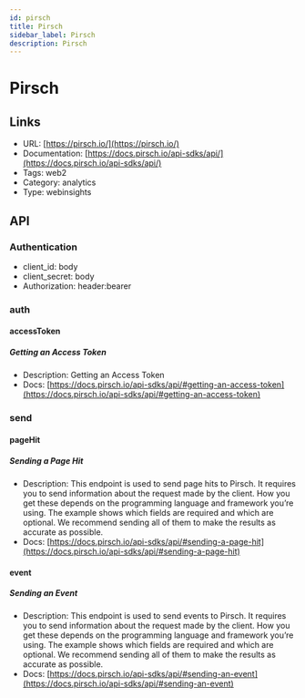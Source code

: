 ```yaml
---
id: pirsch
title: Pirsch
sidebar_label: Pirsch
description: Pirsch
---
```


# Pirsch

## Links

* URL: [https://pirsch.io/](https://pirsch.io/)
* Documentation: [https://docs.pirsch.io/api-sdks/api/](https://docs.pirsch.io/api-sdks/api/)
* Tags: web2
* Category: analytics
* Type: webinsights

## API

### Authentication

* client_id: body
* client_secret: body
* Authorization: header:bearer

### auth

#### accessToken

##### Getting an Access Token

* Description: Getting an Access Token
* Docs: [https://docs.pirsch.io/api-sdks/api/#getting-an-access-token](https://docs.pirsch.io/api-sdks/api/#getting-an-access-token)

### send

#### pageHit

##### Sending a Page Hit

* Description: This endpoint is used to send page hits to Pirsch. It requires you to send information about the request made by the client. How you get these depends on the programming language and framework you’re using. The example shows which fields are required and which are optional. We recommend sending all of them to make the results as accurate as possible.
* Docs: [https://docs.pirsch.io/api-sdks/api/#sending-a-page-hit](https://docs.pirsch.io/api-sdks/api/#sending-a-page-hit)

#### event

##### Sending an Event

* Description: This endpoint is used to send events to Pirsch. It requires you to send information about the request made by the client. How you get these depends on the programming language and framework you’re using. The example shows which fields are required and which are optional. We recommend sending all of them to make the results as accurate as possible.
* Docs: [https://docs.pirsch.io/api-sdks/api/#sending-an-event](https://docs.pirsch.io/api-sdks/api/#sending-an-event)
